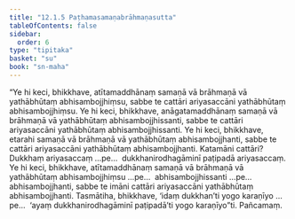 ```yaml
---
title: "12.1.5 Paṭhamasamaṇabrāhmaṇasutta"
tableOfContents: false
sidebar:
  order: 6
type: "tipitaka"
basket: "su"
book: "sn-maha"
---
```



<DynamicBreadcrumb />

<Division number="1075" book="sn-maha" bookNo="14" page="365">

<Paragraph number="2180" book="sn-maha">
“Ye hi keci, bhikkhave, atītamaddhānaṃ samaṇā vā brāhmaṇā vā yathābhūtaṃ abhisambojjhiṃsu, sabbe te cattāri ariyasaccāni yathābhūtaṃ abhisambojjhiṃsu. Ye hi keci, bhikkhave, anāgatamaddhānaṃ samaṇā vā brāhmaṇā vā yathābhūtaṃ abhisambojjhissanti, sabbe te cattāri ariyasaccāni yathābhūtaṃ abhisambojjhissanti. Ye hi keci, bhikkhave, etarahi samaṇā vā brāhmaṇā vā yathābhūtaṃ abhisambojjhanti, sabbe te cattāri ariyasaccāni yathābhūtaṃ abhisambojjhanti.
</Paragraph>

<Paragraph number="2181" book="sn-maha">
Katamāni cattāri? Dukkhaṃ ariyasaccaṃ …pe…  dukkhanirodhagāminī paṭipadā ariyasaccaṃ. Ye hi keci, bhikkhave, atītamaddhānaṃ samaṇā vā brāhmaṇā vā yathābhūtaṃ abhisambojjhiṃsu …pe…  abhisambojjhissanti …pe…  abhisambojjhanti, sabbe te imāni cattāri ariyasaccāni yathābhūtaṃ abhisambojjhanti.
</Paragraph>

<Paragraph number="2182" book="sn-maha">
Tasmātiha, bhikkhave, ‘idaṃ dukkhan’ti yogo karaṇīyo …pe…  ‘ayaṃ dukkhanirodhagāminī paṭipadā’ti yogo karaṇīyo”ti.

</Paragraph>
</Division>

<Paragraph number="2183" type="center" book="sn-maha">
Pañcamaṃ.
</Paragraph>